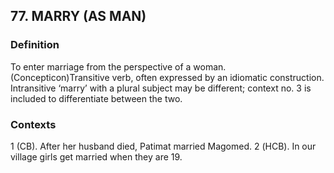 ## 77. MARRY (AS MAN)
### Definition
To enter marriage from the perspective of a woman. (Concepticon)Transitive verb, often expressed by an idiomatic construction. Intransitive ‘marry’ with a plural subject may be different; context no. 3 is included to differentiate between the two.

### Contexts
1 (СВ). After her husband died, Patimat married Magomed. 2 (НСВ). In our village girls get married when they are 19.


